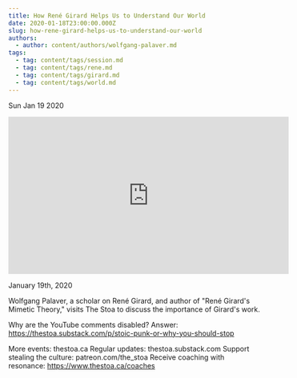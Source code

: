 ```yaml
---
title: How René Girard Helps Us to Understand Our World
date: 2020-01-18T23:00:00.000Z
slug: how-rene-girard-helps-us-to-understand-our-world
authors:
  - author: content/authors/wolfgang-palaver.md
tags:
  - tag: content/tags/session.md
  - tag: content/tags/rene.md
  - tag: content/tags/girard.md
  - tag: content/tags/world.md
---
```






Sun Jan 19 2020

<iframe width="560" height="315" src="https://www.youtube.com/embed/Zc7q5uxRP-A" title="How René Girard Helps Us to Understand Our World w/ Wolfgang Palaver" frameborder="0" allow="accelerometer; autoplay; clipboard-write; encrypted-media; gyroscope; picture-in-picture" allowfullscreen ></iframe>

January 19th, 2020

Wolfgang Palaver, a scholar on René Girard, and author of "René Girard's Mimetic Theory," visits The Stoa to discuss the importance of Girard's work.

Why are the YouTube comments disabled? Answer: https://thestoa.substack.com/p/stoic-punk-or-why-you-should-stop

More events: thestoa.ca
Regular updates: thestoa.substack.com
Support stealing the culture: patreon.com/the_stoa
Receive coaching with resonance: https://www.thestoa.ca/coaches


